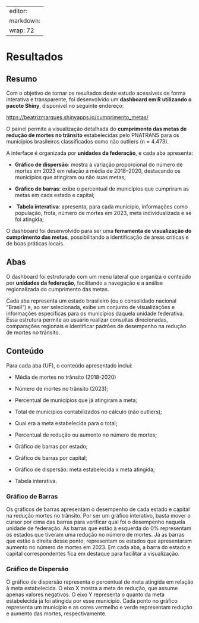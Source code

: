 
---
editor: 
  markdown: 
    wrap: 72
---

# Resultados

## Resumo

Com o objetivo de tornar os resultados deste estudo acessíveis de forma
interativa e transparente, foi desenvolvido um **dashboard em R
utilizando o pacote Shiny**, disponível no seguinte endereço:

<https://beatrizmarques.shinyapps.io/cumprimento_metas/>

O painel permite a visualização detalhada do **cumprimento das metas de
redução de mortes no trânsito** estabelecidas pelo PNATRANS para os
municípios brasileiros classificados como não outliers (n = 4.473).

A interface é organizada por **unidades da federação**, e cada aba
apresenta:

-   **Gráfico de dispersão**: mostra a variação proporcional do número
    de mortes em 2023 em relação à média de 2018–2020, destacando os
    municípios que atingiram ou não suas metas;

-   **Gráfico de barras**: exibe o percentual de municípios que
    cumpriram as metas em cada estado e capital;

-   ️ **Tabela interativa**: apresenta, para cada município, informações
    como população, frota, número de mortes em 2023, meta
    individualizada e se foi atingida;

O dashboard foi desenvolvido para ser uma **ferramenta de visualização
do cumprimento das metas**, possibilitando a identificação de áreas
críticas e de boas práticas locais.

## Abas

O dashboard foi estruturado com um menu lateral que organiza o conteúdo
por **unidades da federação**, facilitando a navegação e a análise
regionalizada do cumprimento das metas.

Cada aba representa um estado brasileiro (ou o consolidado nacional
“Brasil”) e, ao ser selecionada, exibe um conjunto de visualizações e
informações específicas para os municípios daquela unidade federativa.
Essa estrutura permite ao usuário realizar consultas direcionadas,
comparações regionais e identificar padrões de desempenho na redução de
mortes no trânsito.

## Conteúdo

Para cada aba (UF), o conteúdo apresentado inclui:

-   Média de mortes no trânsito (2018-2020)

-   Número de mortes no trânsito (2023);

-   Percentual de municípios que já atingiram a meta;

-   Total de municípios contabilizados no cálculo (não outliers);

-   Qual era a meta estabelecida para o total;

-   Percentual de redução ou aumento no número de mortes;

-   Gráfico de barras por estado;

-   Gráfico de barras por capital;

-   Gráfico de dispersão: meta estabelecida x meta atingida;

-   Tabela interativa.

### Gráfico de Barras
Os gráficos de barras apresentam o desempenho de cada estado e capital na redução 
mortes no trânsito. Por ser um gráfico interativo, basta mover o cursor por cima das
barras para verificar qual foi o desempenho naquela unidade de federação. As barras que 
estão à esquerda do 0% representam os estados que tiveram uma redução no número de mortes.
Já as barras que estão à direita desse ponto, representam os estados que apresentaram aumento 
no número de mortes em 2023. Em cada aba, a barra do estado e capital correspondentes fica em destaque para facilitar a visualização.

### Gráfico de Dispersão
O gráfico de dispersão representa o percentual de meta atingida em relação à meta estabelecida.
O eixo X mostra a meta de redução, que assume apenas valores negativos. O eixo Y representa
o quanto da meta estabelecida já foi atingida por esse município. Cada ponto no gráfico representa um município e as cores vermelho e verde representam redução e aumento das mortes, respectivamente.

